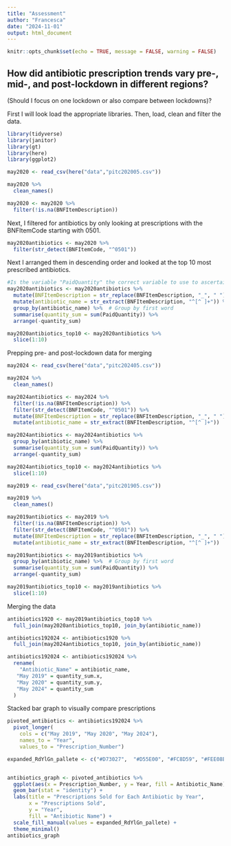 ```yaml
---
title: "Assessment"
author: "Francesca"
date: "2024-11-01"
output: html_document
---
```


```r
knitr::opts_chunk$set(echo = TRUE, message = FALSE, warning = FALSE)
```

## How did antibiotic prescription trends vary pre-, mid-, and post-lockdown in different regions?
(Should I focus on one lockdown or also compare between lockdowns)?

First I will look load the appropriate libraries. Then, load, clean and filter the data.
```r
library(tidyverse)
library(janitor)
library(gt)
library(here)
library(ggplot2)
```

```r
may2020 <- read_csv(here("data","pitc202005.csv"))

may2020 %>% 
  clean_names()

may2020 <- may2020 %>% 
  filter(!is.na(BNFItemDescription))
```

Next, I filtered for antibiotics by only looking at prescriptions with the BNFItemCode starting with 0501.
```r
may2020antibiotics <- may2020 %>% 
  filter(str_detect(BNFItemCode, "^0501"))
```
Next I arranged them in descending order and looked at the top 10 most prescribed antibiotics.
```r
#Is the variable "PaidQuantity" the correct variable to use to ascertain prescription rates?
may2020antibiotics <- may2020antibiotics %>%
  mutate(BNFItemDescription = str_replace(BNFItemDescription, "_", " ")) %>% 
  mutate(antibiotic_name = str_extract(BNFItemDescription, "^[^ ]+")) %>%
  group_by(antibiotic_name) %>%  # Group by first word
  summarise(quantity_sum = sum(PaidQuantity)) %>% 
  arrange(-quantity_sum)

may2020antibiotics_top10 <- may2020antibiotics %>% 
  slice(1:10)
```
Prepping pre- and post-lockdown data for merging
```r
may2024 <- read_csv(here("data","pitc202405.csv"))

may2024 %>% 
  clean_names()

may2024antibiotics <- may2024 %>% 
  filter(!is.na(BNFItemDescription)) %>% 
  filter(str_detect(BNFItemCode, "^0501")) %>% 
  mutate(BNFItemDescription = str_replace(BNFItemDescription, "_", " ")) %>% 
  mutate(antibiotic_name = str_extract(BNFItemDescription, "^[^ ]+"))

may2024antibiotics <- may2024antibiotics %>%
  group_by(antibiotic_name) %>%
  summarise(quantity_sum = sum(PaidQuantity)) %>% 
  arrange(-quantity_sum)

may2024antibiotics_top10 <- may2024antibiotics %>% 
  slice(1:10)
```

```r
may2019 <- read_csv(here("data","pitc201905.csv"))

may2019 %>% 
  clean_names()

may2019antibiotics <- may2019 %>% 
  filter(!is.na(BNFItemDescription)) %>% 
  filter(str_detect(BNFItemCode, "^0501")) %>% 
  mutate(BNFItemDescription = str_replace(BNFItemDescription, "_", " ")) %>% 
  mutate(antibiotic_name = str_extract(BNFItemDescription, "^[^ ]+"))

may2019antibiotics <- may2019antibiotics %>%
  group_by(antibiotic_name) %>%  # Group by first word
  summarise(quantity_sum = sum(PaidQuantity)) %>% 
  arrange(-quantity_sum)

may2019antibiotics_top10 <- may2019antibiotics %>% 
  slice(1:10)
```
Merging the data
```r
antibiotics1920 <- may2019antibiotics_top10 %>% 
  full_join(may2020antibiotics_top10, join_by(antibiotic_name))

antibiotics192024 <- antibiotics1920 %>% 
  full_join(may2024antibiotics_top10, join_by(antibiotic_name))

antibiotics192024 <- antibiotics192024 %>% 
  rename(
    "Antibiotic_Name" = antibiotic_name,
   "May 2019" = quantity_sum.x,
   "May 2020" = quantity_sum.y,
   "May 2024" = quantity_sum
  )
```
Stacked bar graph to visually compare prescriptions
```r
pivoted_antibiotics <- antibiotics192024 %>% 
  pivot_longer(
    cols = c("May 2019", "May 2020", "May 2024"), 
    names_to = "Year", 
    values_to = "Prescription_Number")

expanded_RdYlGn_pallete <- c("#D73027",  "#D55E00", "#FC8D59", "#FEE08B", "#D9EF8B",  "#B7E4A7",  "#A6D96A", "#91BF5D", "#1A9850", "#31A354", "#66BD63", "#006837" ,  "#1D5B28")


antibiotics_graph <- pivoted_antibiotics %>% 
  ggplot(aes(x = Prescription_Number, y = Year, fill = Antibiotic_Name)) +
  geom_bar(stat = "identity") +
  labs(title = "Prescriptions Sold for Each Antibiotic by Year", 
       x = "Prescriptions Sold", 
       y = "Year",
       fill = "Antibiotic Name") +
  scale_fill_manual(values = expanded_RdYlGn_pallete) +
  theme_minimal()
antibiotics_graph
```
